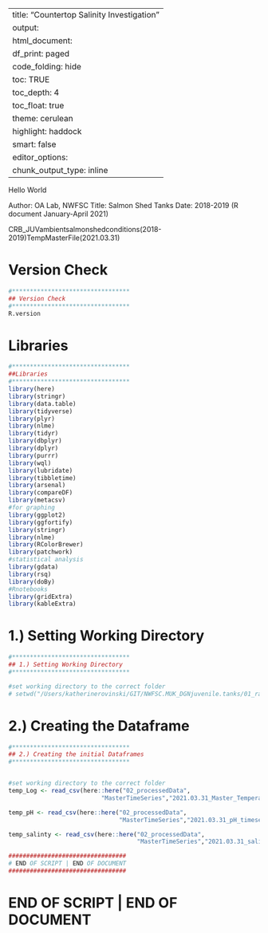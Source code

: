 
---
title: "Countertop Salinity Investigation"
output:
 html_document:
    df_print: paged
    code_folding: hide
    toc: TRUE
    toc_depth: 4
    toc_float: true
    theme: cerulean
    highlight: haddock
    smart: false
editor_options: 
  chunk_output_type: inline
---


Hello World

Author: OA Lab, NWFSC
Title: Salmon Shed Tanks
Date: 2018-2019 (R document January-April 2021)

CRB_JUVambientsalmonshedconditions(2018-2019)TempMasterFile(2021.03.31)


# Version Check
```r
#*********************************
## Version Check
#********************************* 
R.version

```



# Libraries
```r
#*********************************
##Libraries
#********************************* 
library(here)
library(stringr)
library(data.table)
library(tidyverse)
library(plyr)
library(nlme)
library(tidyr)
library(dbplyr)
library(dplyr)
library(purrr)
library(wql)
library(lubridate)
library(tibbletime)
library(arsenal)
library(compareDF)
library(metacsv)
#for graphing
library(ggplot2)
library(ggfortify)
library(stringr)
library(nlme)
library(RColorBrewer)
library(patchwork)
#statistical analysis
library(gdata)
library(rsq)
library(doBy)
#Rnotebooks 
library(gridExtra)
library(kableExtra)

```



# 1.) Setting Working Directory
```r
#*********************************
## 1.) Setting Working Directory
#*********************************

#set working directory to the correct folder
# setwd("/Users/katherinerovinski/GIT/NWFSC.MUK_DGNjuvenile.tanks/01_rawData")


```



# 2.) Creating the Dataframe
```r

#*********************************
## 2.) Creating the initial Dataframes
#*********************************


#set working directory to the correct folder
temp_Log <- read_csv(here::here("02_processedData",
                          "MasterTimeSeries","2021.03.31_Master_Temperature_log.csv"))

temp_pH <- read_csv(here::here("02_processedData",
                               "MasterTimeSeries","2021.03.31_pH_timeseries_log.csv"))

temp_salinty <- read_csv(here::here("02_processedData",
                                    "MasterTimeSeries","2021.03.31_salinity_timeseries_log.csv"))

```




```r
#################################
# END OF SCRIPT | END OF DOCUMENT
#################################
```

#################################
# END OF SCRIPT | END OF DOCUMENT
#################################
























